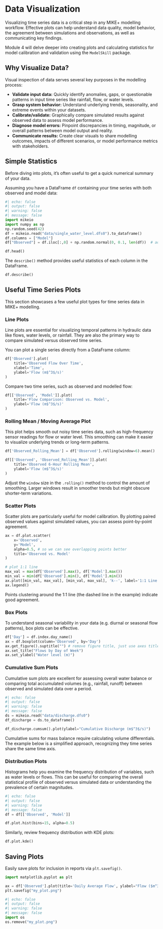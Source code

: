 # Data Visualization

Visualizing time series data is a critical step in any MIKE+ modelling workflow. Effective plots can help understand data quality, model behavior, the agreement between simulations and observations, as well as communicating key findings.

::: {.callout-note}
Module 4 will delve deeper into creating plots and calculating statistics for model calibration and validation using the `ModelSkill` package.
:::

## Why Visualize Data?

Visual inspection of data serves several key purposes in the modelling process:

-   **Validate input data:** Quickly identify anomalies, gaps, or questionable patterns in input time series like rainfall, flow, or water levels.
-   **Grasp system behavior:** Understand underlying trends, seasonality, and extreme events within your datasets.
-   **Calibrate/validate:** Graphically compare simulated results against observed data to assess model performance.
-   **Diagnose model errors:** Pinpoint discrepancies in timing, magnitude, or overall patterns between model output and reality.
-   **Communicate results:** Create clear visuals to share modelling outcomes, impacts of different scenarios, or model performance metrics with stakeholders.

## Simple Statistics

Before diving into plots, it's often useful to get a quick numerical summary of your data. 

Assuming you have a DataFrame `df` containing your time series with both observed and model data:

```python
#| echo: false
#| output: false
#| warning: false
#| message: false
import mikeio
import numpy as np
np.random.seed(42)
df = mikeio.read("data/single_water_level.dfs0").to_dataframe()
df.columns = ["Model"]
df["Observed"] = df.iloc[:,0] + np.random.normal(0, 0.1, len(df))  # add some noise to simulate real data
```
```python
df.head()
```

The `describe()` method provides useful statistics of each column in the DataFrame.

```python
df.describe()
```

## Useful Time Series Plots

This section showcases a few useful plot types for time series data in MIKE+ modelling.

### Line Plots

Line plots are essential for visualizing temporal patterns in hydraulic data like flows, water levels, or rainfall. They are also the primary way to compare simulated versus observed time series.

You can plot a single series directly from a DataFrame column:

```python
df['Observed'].plot(
    title='Observed Flow Over Time',
    xlabel='Time',
    ylabel='Flow (m$^3$/s)'
)
```

Compare two time series, such as observed and modelled flow:

```python
df[['Observed', 'Model']].plot(
    title='Flow Comparison: Observed vs. Model',
    ylabel='Flow (m$^3$/s)'
)
```

### Rolling Mean / Moving Average Plot

This plot helps smooth out noisy time series data, such as high-frequency sensor readings for flow or water level. This smoothing can make it easier to visualize underlying trends or long-term patterns.

```python
df['Observed_Rolling_Mean'] = df['Observed'].rolling(window=6).mean()

df[['Observed', 'Observed_Rolling_Mean']].plot(
    title='Observed 6-Hour Rolling Mean',
    ylabel='Flow (m$^3$/s)'
)
```

::: {.callout-tip}
Adjust the `window` size in the `.rolling()` method to control the amount of smoothing. Larger windows result in smoother trends but might obscure shorter-term variations.
:::

### Scatter Plots

Scatter plots are particularly useful for model calibration. By plotting paired observed values against simulated values, you can assess point-by-point agreement.

```python
ax = df.plot.scatter(
    x='Observed',
    y='Model',
    alpha=0.5, # so we can see overlapping points better
    title='Observed vs. Model'
)

# plot 1:1 line
max_val = max(df['Observed'].max(), df['Model'].max())
min_val = min(df['Observed'].min(), df['Model'].min())
ax.plot([min_val, max_val], [min_val, max_val], 'k--', label='1:1 Line')  # black dashed line
ax.legend()
```

::: {.callout-note}
Points clustering around the 1:1 line (the dashed line in the example) indicate good agreement.
:::

### Box Plots

To understand seasonal variability in your data (e.g. diurnal or seasonal flow patterns), box plots can be effective.

```python
df['Day'] = df.index.day_name()
ax = df.boxplot(column='Observed', by='Day')
ax.get_figure().suptitle("") # remove figure title, just use axes title
ax.set_title("Flows by Day of Week")
ax.set_ylabel("Water level (m)")
```

### Cumulative Sum Plots

Cumulative sum plots are excellent for assessing overall water balance or comparing total accumulated volumes (e.g., rainfall, runoff) between observed and simulated data over a period.

```python
#| echo: false
#| output: false
#| warning: false
#| message: false
ds = mikeio.read("data/discharge.dfs0")
df_discharge = ds.to_dataframe()
```

```python
df_discharge.cumsum().plot(ylabel="Cumulative Discharge (m$^3$/s)")
```

::: {.callout-note}
Cumulative sums for mass balance require calculating volume differentials. The example below is a simplified approach, recognizing they time series share the same time axis.
:::

### Distribution Plots

Histograms help you examine the frequency distribution of variables, such as water levels or flows. This can be useful for comparing the overall statistical profile of observed versus simulated data or understanding the prevalence of certain magnitudes.

```python
#| echo: false
#| output: false
#| warning: false
#| message: false
df = df[['Observed', 'Model']]
```
```python
df.plot.hist(bins=15, alpha=0.5)
```

Similarly, review frequency distribution with KDE plots:

```python
df.plot.kde()
```

## Saving Plots

Easily save plots for inclusion in reports via `plt.savefig()`.

```python
import matplotlib.pyplot as plt

ax = df['Observed'].plot(title='Daily Average Flow', ylabel="Flow ($m^3/s$)")
plt.savefig("my_plot.png")
```
```python
#| echo: false
#| output: false
#| warning: false
#| message: false
import os
os.remove("my_plot.png")
```